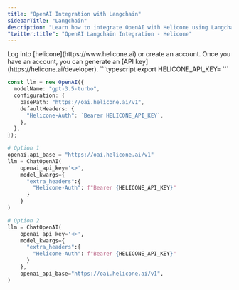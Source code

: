 ```yaml
---
title: "OpenAI Integration with Langchain"
sidebarTitle: "Langchain"
description: "Learn how to integrate OpenAI with Helicone using Langchain."
"twitter:title": "OpenAI Langchain Integration - Helicone"
---
```


<Steps>
  <Step title="Create an account + Generate an API Key">
    Log into [helicone](https://www.helicone.ai) or create an account. Once you have an account, you
    can generate an [API key](https://helicone.ai/developer).
  </Step>
  <Step title="Set HELICONE_API_KEY as an environment variable">
```typescript
export HELICONE_API_KEY=<your API key>
```
  </Step>
  <Step title="Modify the API base and add the `Helicone-Auth` header">
<CodeGroup>

```typescript example.ts
const llm = new OpenAI({
  modelName: "gpt-3.5-turbo",
  configuration: {
    basePath: "https://oai.helicone.ai/v1",
    defaultHeaders: {
      "Helicone-Auth": `Bearer HELICONE_API_KEY`,
    },
  },
});
```

```python example.py
# Option 1
openai.api_base = "https://oai.helicone.ai/v1"
llm = ChatOpenAI(
    openai_api_key='<>',
    model_kwargs={
      "extra_headers":{
        "Helicone-Auth": f"Bearer {HELICONE_API_KEY}"
      }
    }
)

# Option 2
llm = ChatOpenAI(
    openai_api_key='<>',
    model_kwargs={
      "extra_headers":{
        "Helicone-Auth": f"Bearer {HELICONE_API_KEY}"
      }
    },
    openai_api_base="https://oai.helicone.ai/v1",
)

```

</CodeGroup>

  </Step>
</Steps>
